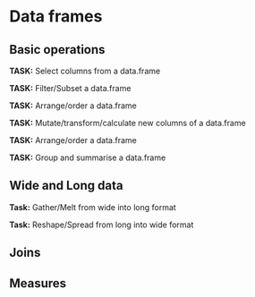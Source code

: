 # Data frames

## Basic operations

**TASK:** Select columns from a data.frame

**TASK:** Filter/Subset a data.frame

**TASK:** Arrange/order a data.frame

**TASK:** Mutate/transform/calculate new columns of a data.frame

**TASK:** Arrange/order a data.frame

**TASK:** Group and summarise a data.frame

## Wide and Long data

**Task:** Gather/Melt from wide into long format

**Task:** Reshape/Spread from long into wide format

## Joins

## Measures